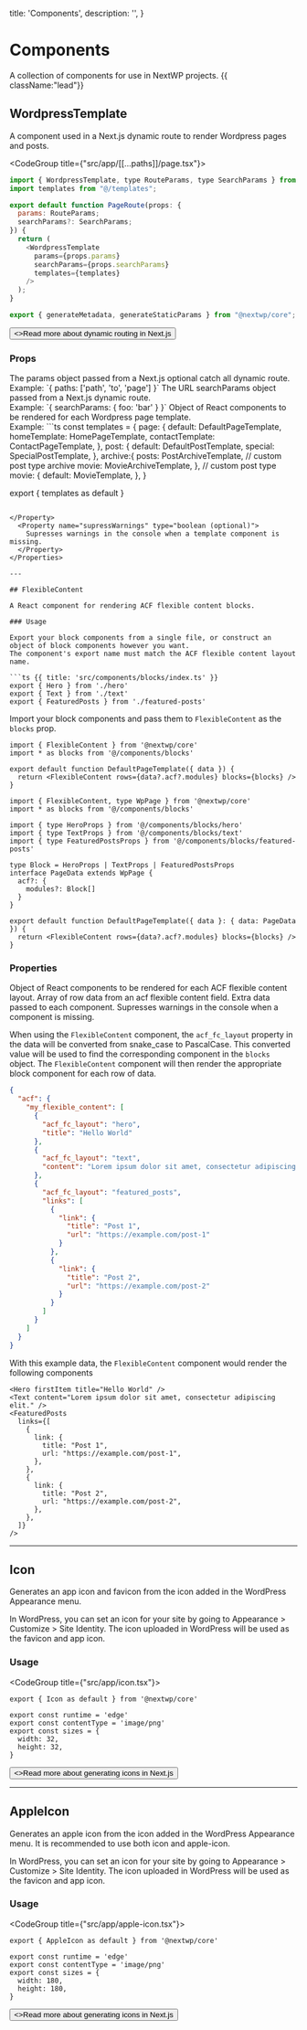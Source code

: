 
  title: 'Components',
  description: '',
}

# Components

A collection of components for use in NextWP projects. {{ className:"lead"}}

## WordpressTemplate

A component used in a Next.js dynamic route to render Wordpress pages and posts.

<CodeGroup title={"src/app/[[...paths]]/page.tsx"}>
```javascript
import { WordpressTemplate, type RouteParams, type SearchParams } from "@nextwp/core";
import templates from "@/templates";

export default function PageRoute(props: {
  params: RouteParams;
  searchParams?: SearchParams;
}) {
  return (
    <WordpressTemplate
      params={props.params}
      searchParams={props.searchParams}
      templates={templates}
    />
  );
}

export { generateMetadata, generateStaticParams } from "@nextwp/core";
```

</CodeGroup>

<div className="not-prose">
  <Button
    href="https://nextjs.org/docs/app/building-your-application/routing/dynamic-routes#optional-catch-all-segments"
    variant="text"
    arrow="right"
    target="_blank"
  >
    <>Read more about dynamic routing in Next.js</>
  </Button>
</div>

### Props

<Properties>
  <Property name="params" type="object">
    The params object passed from a Next.js optional catch all dynamic route.<br/>
    Example: `{ paths: ['path', 'to', 'page'] }`
  </Property>
  <Property name="searchParams" type="object">
    The URL searchParams object passed from a Next.js dynamic route.<br/>
    Example: `{ searchParams: { foo: 'bar' } }`
  </Property>
  <Property name="templates" type="object">
    Object of React components to be rendered for each Wordpress page template.<br/>
    Example: 
```ts
const templates = {
  page: {
    default: DefaultPageTemplate,
    homeTemplate: HomePageTemplate,
    contactTemplate: ContactPageTemplate,
  },
  post: {
    default: DefaultPostTemplate,
    special: SpecialPostTemplate,
  },
  archive:{
    posts: PostArchiveTemplate,
    // custom post type archive
    movie: MovieArchiveTemplate,
  },
  // custom post type
  movie: {
    default: MovieTemplate,
  },
}

export { templates as default }
```

</Property>
  <Property name="supressWarnings" type="boolean (optional)">
    Supresses warnings in the console when a template component is missing.
  </Property>
</Properties>

---

## FlexibleContent

A React component for rendering ACF flexible content blocks.

### Usage

Export your block components from a single file, or construct an object of block components however you want.
The component's export name must match the ACF flexible content layout name.

```ts {{ title: 'src/components/blocks/index.ts' }}
export { Hero } from './hero'
export { Text } from './text'
export { FeaturedPosts } from './featured-posts'
```

Import your block components and pass them to `FlexibleContent` as the `blocks` prop.

<CodeGroup>

```tsx {{ title: 'JavaScript' }}
import { FlexibleContent } from '@nextwp/core'
import * as blocks from '@/components/blocks'

export default function DefaultPageTemplate({ data }) {
  return <FlexibleContent rows={data?.acf?.modules} blocks={blocks} />
}
```

```tsx {{ title: 'TypeScript' }}
import { FlexibleContent, type WpPage } from '@nextwp/core'
import * as blocks from '@/components/blocks'

import { type HeroProps } from '@/components/blocks/hero'
import { type TextProps } from '@/components/blocks/text'
import { type FeaturedPostsProps } from '@/components/blocks/featured-posts'

type Block = HeroProps | TextProps | FeaturedPostsProps
interface PageData extends WpPage {
  acf?: {
    modules?: Block[]
  }
}

export default function DefaultPageTemplate({ data }: { data: PageData }) {
  return <FlexibleContent rows={data?.acf?.modules} blocks={blocks} />
}
```

</CodeGroup>

### Properties

<Properties>
  <Property name="blocks" type="object">
    Object of React components to be rendered for each ACF flexible content layout.

  </Property>
  <Property name="rows" type="array">
    Array of row data from an acf flexible content field.
  </Property>

  <Property name="data" type="object (optional)">
    Extra data passed to each component.
  </Property>
  <Property name="supressWarnings" type="boolean (optional)">
    Supresses warnings in the console when a component is missing.
  </Property>
</Properties>

When using the `FlexibleContent` component, the `acf_fc_layout` property in the data will be converted from snake_case to PascalCase. This converted value will be used to find the corresponding component in the `blocks` object. The `FlexibleContent` component will then render the appropriate block component for each row of data.

```json {{title:"Example ACF data from WP REST API"}}
{
  "acf": {
    "my_flexible_content": [
      {
        "acf_fc_layout": "hero",
        "title": "Hello World"
      },
      {
        "acf_fc_layout": "text",
        "content": "Lorem ipsum dolor sit amet, consectetur adipiscing elit."
      },
      {
        "acf_fc_layout": "featured_posts",
        "links": [
          {
            "link": {
              "title": "Post 1",
              "url": "https://example.com/post-1"
            }
          },
          {
            "link": {
              "title": "Post 2",
              "url": "https://example.com/post-2"
            }
          }
        ]
      }
    ]
  }
}
```

With this example data, the `FlexibleContent` component would render the following components

```tsx {{title:"Example rendered components"}}
<Hero firstItem title="Hello World" />
<Text content="Lorem ipsum dolor sit amet, consectetur adipiscing elit." />
<FeaturedPosts
  links={[
    {
      link: {
        title: "Post 1",
        url: "https://example.com/post-1",
      },
    },
    {
      link: {
        title: "Post 2",
        url: "https://example.com/post-2",
      },
    },
  ]}
/>
```

---

## Icon

Generates an app icon and favicon from the icon added in the WordPress Appearance menu.

In WordPress, you can set an icon for your site by going to Appearance > Customize > Site Identity.
The icon uploaded in WordPress will be used as the favicon and app icon.

### Usage

<CodeGroup title={"src/app/icon.tsx"}>

```tsx
export { Icon as default } from '@nextwp/core'

export const runtime = 'edge'
export const contentType = 'image/png'
export const sizes = {
  width: 32,
  height: 32,
}
```

</CodeGroup>

<div className="not-prose">
  <Button
    href="https://nextjs.org/docs/app/api-reference/file-conventions/metadata/app-icons#generate-icons-using-code-js-ts-tsx"
    variant="text"
    arrow="right"
    target="_blank"
  >
    <>Read more about generating icons in Next.js</>
  </Button>
</div>

---

## AppleIcon

Generates an apple icon from the icon added in the WordPress Appearance menu.
It is recommended to use both icon and apple-icon.

In WordPress, you can set an icon for your site by going to Appearance > Customize > Site Identity.
The icon uploaded in WordPress will be used as the favicon and app icon.

### Usage

<CodeGroup title={"src/app/apple-icon.tsx"}>

```tsx
export { AppleIcon as default } from '@nextwp/core'

export const runtime = 'edge'
export const contentType = 'image/png'
export const sizes = {
  width: 180,
  height: 180,
}
```

</CodeGroup>

<div className="not-prose">
  <Button
    href="https://nextjs.org/docs/app/api-reference/file-conventions/metadata/app-icons#generate-icons-using-code-js-ts-tsx"
    variant="text"
    arrow="right"
    target="_blank"
  >
    <>Read more about generating icons in Next.js</>
  </Button>
</div>
